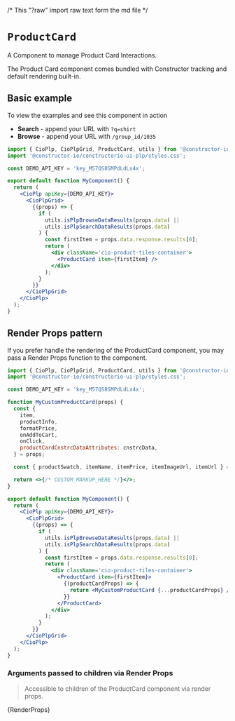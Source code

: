 /* This "?raw" import raw text form the md file */

<Meta of={meta} />

# `ProductCard`

A Component to manage Product Card Interactions.

The Product Card component comes bundled with Constructor tracking and default rendering built-in.

<style>
  {`
  .docs-story div.innerZoomElementWrapper {
    max-height: 100vh;
  }
`}
</style>

<Canvas sourceState='none'>
  <Story of={Primary} />
</Canvas>

## Basic example

To view the examples and see this component in action

- **Search** - append your URL with `?q=shirt`
- **Browse** - append your URL with `/group_id/1035`

```jsx
import { CioPlp, CioPlpGrid, ProductCard, utils } from '@constructor-io/constructorio-ui-plp';
import '@constructor-io/constructorio-ui-plp/styles.css';

const DEMO_API_KEY = 'key_M57QS8SMPdLdLx4x';

export default function MyComponent() {
  return (
    <CioPlp apiKey={DEMO_API_KEY}>
      <CioPlpGrid>
        {(props) => {
          if (
            utils.isPlpBrowseDataResults(props.data) ||
            utils.isPlpSearchDataResults(props.data)
          ) {
            const firstItem = props.data.response.results[0];
            return (
              <div className='cio-product-tiles-container'>
                <ProductCard item={firstItem} />
              </div>
            );
          }
        }}
      </CioPlpGrid>
    </CioPlp>
  );
}
```

## Render Props pattern

If you prefer handle the rendering of the ProductCard component, you may pass a Render Props function to the component.

```jsx
import { CioPlp, CioPlpGrid, ProductCard, utils } from '@constructor-io/constructorio-ui-plp';
import '@constructor-io/constructorio-ui-plp/styles.css';

const DEMO_API_KEY = 'key_M57QS8SMPdLdLx4x';

function MyCustomProductCard(props) {
  const {
    item,
    productInfo,
    formatPrice,
    onAddToCart,
    onClick,
    productCardCnstrcDataAttributes: cnstrcData,
  } = props;

  const { productSwatch, itemName, itemPrice, itemImageUrl, itemUrl } = productInfo;

  return <>{/* CUSTOM_MARKUP_HERE */}</>;
}

export default function MyComponent() {
  return (
    <CioPlp apiKey={DEMO_API_KEY}>
      <CioPlpGrid>
        {(props) => {
          if (
            utils.isPlpBrowseDataResults(props.data) ||
            utils.isPlpSearchDataResults(props.data)
          ) {
            const firstItem = props.data.response.results[0];
            return (
              <div className='cio-product-tiles-container'>
                <ProductCard item={firstItem}>
                  {(productCardProps) => {
                    return <MyCustomProductCard {...productCardProps} />;
                  }}
                </ProductCard>
              </div>
            );
          }
        }}
      </CioPlpGrid>
    </CioPlp>
  );
}
```

### Arguments passed to children via Render Props

> Accessible to children of the ProductCard component via render props.

<Markdown>{RenderProps}</Markdown>
